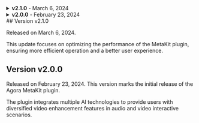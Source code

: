 <PlatformWrapper platform="android">
<details>
<summary><strong>v2.1.0</strong> - March 6, 2024</summary>

### Improvements

This update optimizes the performance of the MetaKit plugin and adds support for two new `keys` in `setExtensionProperty`: [`requestTexture`](./api-ref#Open-texture-request) and [`switchTextureAvatarMode`](./api-ref#Switch-texture-scene). These replace the original `addSceneView` and `switchAvatarMode` functions, respectively. The new interface supports automatic generation and return of texture data, which is then directly rendered, previewed, encoded, and transmitted through the SDK. This enhancement improves rendering performance, reduces latency, and ensures more efficient operation and a better user experience.

### API Changes

#### New

- [`requestTexture`](./api-ref#Open-texture-request)
- [`switchTextureAvatarMode`](./api-ref#Switch-texture-scene)

</details>

<details>
<summary><strong>v2.0.0</strong> - February 23, 2024</summary>

This is the first version of the Agora MetaKit plugin.

This plugin integrates multiple AI technologies to provide users with diverse video enhancement functions in audio and video interaction scenarios.

</details>

</PlatformWrapper>

<PlatformWrapper platform="[ios,macos]">
## Version v2.1.0

Released on March 6, 2024.

This update focuses on optimizing the performance of the MetaKit plugin, ensuring more efficient operation and a better user experience.

## Version v2.0.0

Released on February 23, 2024. This version marks the initial release of the Agora MetaKit plugin.

The plugin integrates multiple AI technologies to provide users with diversified video enhancement features in audio and video interactive scenarios.

</PlatformWrapper>
